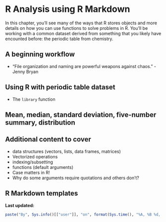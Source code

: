 # R Analysis using R Markdown {#rmdanal}

In this chapter, you'll see many of the ways that R stores objects and more details on how you can use functions to solve problems in R.  You'll be working with a common dataset derived from something that you likely have encounted before:  the periodic table from chemistry.

## A beginning workflow

- "File organization and naming are powerful weapons against chaos." - Jenny Bryan

## Using R with periodic table dataset

- The `library` function

## Mean, median, standard deviation, five-number summary, distribution

## Additional content to cover

+ data structures (vectors, lists, data frames, matrices)
+ Vectorized operations
+ indexing/subsetting
+ functions (default arguments)
+ Case matters in R!
+ Why do some arguments require quotations and others don't?

## R Markdown templates


**Last updated:**

```r
paste("By", Sys.info()[["user"]], "on", format(Sys.time(), "%A, %B %d, %Y %X %Z"))
```